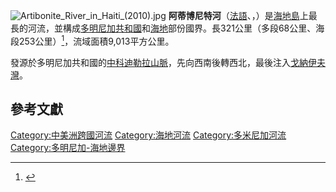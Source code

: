 [[File:Artibonite_River_in_Haiti_(2010).jpg|thumb]]
'''阿蒂博尼特河'''（[[法語|法語]]、{{lang-es|'''Artibonite'''}}，{{lang-ht|'''Latibonit'''}}）是[[海地島|海地島]]上最長的河流，並構成[[多明尼加共和國|多明尼加共和國]]和[[海地|海地]]部份國界。長321公里（多段68公里、海段253公里）<ref name="fuente">{{cite book
 | last = De la Fuente
 | first = Santiago
 | title = Geografía Dominicana
 | publisher = Editora Colegial Quisqueyana
 | date = 1976
 | location = Santo Domingo, Dominican Republic
 | pages = 144 }}</ref>，流域面積9,013平方公里。

發源於多明尼加共和國的[[中科迪勒拉山脈|中科迪勒拉山脈]]，先向西南後轉西北，最後注入[[戈納伊夫灣|戈納伊夫灣]]。

== 參考文獻 ==
<div class="references-small">
<references></references>
</div>

{{DEFAULTSORT:Artibonite}}
[[Category:中美洲跨國河流|Category:中美洲跨國河流]]
[[Category:海地河流|Category:海地河流]]
[[Category:多米尼加河流|Category:多米尼加河流]]
[[Category:多明尼加-海地邊界|Category:多明尼加-海地邊界]]
